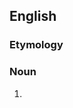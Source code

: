 ==English==

===Etymology===
{{suffix|en|accompany|ist}}

===Noun===
{{en-noun}}

# {{alternative spelling of|accompanist|lang=en}}